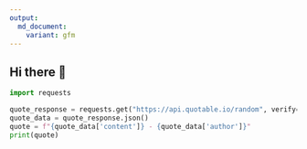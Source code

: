 ```yaml
---
output: 
  md_document:
    variant: gfm
---
```


## Hi there 👋

<!--
**kitttrain/kitttrain** is a ✨ _special_ ✨ repository because its `README.md` (this file) appears on your GitHub profile.

Here are some ideas to get you started:

- 🔭 I’m currently working on ...
- 🌱 I’m currently learning ...
- 👯 I’m looking to collaborate on ...
- 🤔 I’m looking for help with ...
- 💬 Ask me about ...
- 📫 How to reach me: ...
- 😄 Pronouns: ...
- ⚡ Fun fact: ...
-->

```python
import requests

quote_response = requests.get("https://api.quotable.io/random", verify=False)
quote_data = quote_response.json()
quote = f"{quote_data['content']} - {quote_data['author']}"
print(quote)
```
